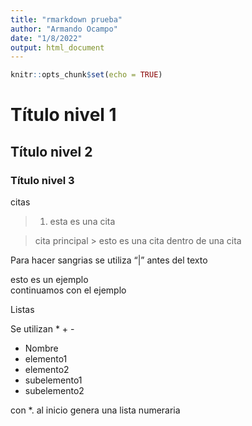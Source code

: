 ```yaml
---
title: "rmarkdown prueba"
author: "Armando Ocampo"
date: "1/8/2022"
output: html_document
---
```


```r
knitr::opts_chunk$set(echo = TRUE)
```

# Título nivel 1
## Título nivel 2
### Título nivel 3


citas


> 1. esta es una cita

> cita principal
> > esto es una cita dentro de una cita


Para hacer sangrias se utiliza "|" antes del texto

| esto es un ejemplo
| continuamos con el ejemplo


Listas

Se utilizan * + -

* Nombre
+ elemento1
+ elemento2
- subelemento1
- subelemento2


con *. al inicio genera una lista numeraria

